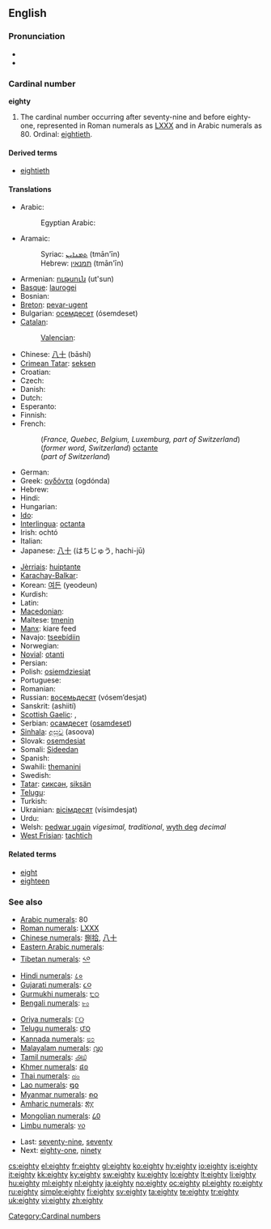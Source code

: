 ==English==

===Pronunciation===
* {{audio|en-us-eighty.ogg|Audio (US)}}
* {{rhymes|eɪti}}

===Cardinal number===
'''eighty'''

# The cardinal number occurring after seventy-nine and before eighty-one, represented in Roman numerals as [[LXXX]] and in Arabic numerals as 80. Ordinal: [[eightieth]].

====Derived terms====
* [[eightieth]]

====Translations====
{{trans-top|80}}
* Arabic: {{t-|ar|ثمانون|alt=ثَمانُونَ|tr=thamaanuuna}}
*: Egyptian Arabic: {{tø|arz|تمنين|tr=tamaniin|sc=Arab|xs=Egyptian Arabic}}
* Aramaic:
*: Syriac: [[ܬܡܢܐܝܢ]] (tmān'īn) {{c}}
*: Hebrew: [[תמנאין]] (tmān'īn) {{c}}
* Armenian: [[ութսուն]] (ut'sun)
* [[Basque]]: [[laurogei]]
* Bosnian: {{t-|bs|osamdeset}}
* [[Breton]]: [[pevar-ugent]]
* Bulgarian: [[осемдесет]] (ósemdeset)
* [[Catalan]]: {{t+|ca|vuitanta}}
*: [[Valencian]]: {{t+|ca|huitanta}}
* Chinese: [[八]][[十]] (bāshí)
* [[Crimean Tatar]]: [[seksen#Crimean Tatar|seksen]]
* Croatian: {{t-|hr|osamdeset|alt=osamdèsēt}}
* Czech: {{t-|cs|osmdesát}}
* Danish: {{t+|da|firs}}
* Dutch: {{t+|nl|tachtig|f}}
* Esperanto: {{t-|eo|okdek|xs=Esperanto}}
* Finnish: {{t-|fi|kahdeksankymmentä}}
* French:
*: (''France, Quebec, Belgium, Luxemburg, part of Switzerland'') {{t+|fr|quatre-vingts}}
*: (''former word, Switzerland'') [[octante]]
*: (''part of Switzerland'') {{t+|fr|huitante}}
* German: {{t+|de|achtzig|f}}
* Greek: [[ογδόντα]] (ogdónda)
* Hebrew: {{t-|he|שמונים|m|f|alt=שְׁמוֹנִים|tr=šmoním}}
* Hindi: {{t+|hi|अस्सी|tr=assee|xs=Hindi}}
* Hungarian: {{t+|hu|nyolcvan}}
* [[Ido]]: {{t+|io|okadek|xs=Ido}}
* [[Interlingua]]: [[octanta]]
* Irish: ochtó
* Italian: {{t+|it|ottanta}}
* Japanese: [[八]][[十]] (はちじゅう, hachi-jū)
{{trans-mid}}
* [[Jèrriais]]: [[huiptante]]
* [[Karachay-Balkar]]: {{tø|krc|сексен|tr=seksen|sc=Cyrl}}
* Korean: [[여든]] (yeodeun)
* Kurdish: {{ku-Arab|[[هه‌شتا]]}}
* Latin: {{t-|la|octoginta}}
* [[Macedonian]]: {{t|mk|осумдесет|tr=osúmdeset}}
* Maltese: [[tmenin]]
* [[Manx]]: kiare feed
* Navajo: [[tseebídiin]]
* Norwegian: {{t+|no|åtti}}
* [[Novial]]: [[otanti]]
* Persian: {{t-|fa|هشتاد|tr=haštâd|xs=Persian}}
* Polish: [[osiemdziesiąt]]
* Portuguese: {{t+|pt|oitenta}}
* Romanian: {{t+|ro|optzeci}}
* Russian: [[восемьдесят]] (vósem’desjat)
* Sanskrit: (ashiití)
* [[Scottish Gaelic]]: {{qualifier|old system}} {{t-|gd|ceithir|xs=Scottish Gaelic}} {{t-|gd|fichead|xs=Scottish Gaelic}}, {{qualifier|new system}} {{t-|gd|ochdad|xs=Scottish Gaelic}}
* Serbian: [[осамдесет]] ([[osamdeset]])
* [[Sinhala]]: [[අසූව]] (asoova)
* Slovak: [[osemdesiat]]
* Somali: [[Sideedan]]
* Spanish: {{t+|es|ochenta}}
* Swahili: [[themanini]]
* Swedish: {{t+|sv|åttio}}
* [[Tatar]]: [[сиксән#Tatar|сиксән]], [[siksän#Tatar|siksän]]
* [[Telugu]]: {{t|te|ఎనభై|tr=enabhai}}
* Turkish: {{t+|tr|seksen}}
* Ukrainian: [[вісімдесят]] (vísimdesjat)
* Urdu: {{t-|ur|اسی|tr=assee|xs=Urdu}}
* Welsh: [[pedwar ugain]] ''vigesimal, traditional'', [[wyth deg]] ''decimal''
* [[West Frisian]]: [[tachtich]]
{{trans-bottom}}

====Related terms====
* [[eight]]
* [[eighteen]]

===See also===
{{rel-top|Symbols for eighty in various numeral systems}}
* [[w:Arabic numerals|Arabic numerals]]: 80
* [[w:Roman numerals|Roman numerals]]: [[LXXX]]
* [[w:Chinese numerals|Chinese numerals]]: [[捌]][[拾]], [[八]][[十]]
* [[w:Eastern Arabic numerals|Eastern Arabic numerals]]: {{Arab|[[٨٠]]}}
* [[w:Indian numerals|Tibetan numerals]]: [[༨༠]]
* [[w:Indian numerals|Hindi numerals]]: [[८०]]
* [[w:Indian numerals|Gujarati numerals]]: [[૮૦]]
* [[w:Indian numerals|Gurmukhi numerals]]: [[੮੦]]
* [[w:Indian numerals|Bengali numerals]]: [[৮০]]
{{mid2}}
* [[w:Indian numerals|Oriya numerals]]: [[୮୦]]
* [[w:Indian numerals|Telugu numerals]]: [[౮౦]]
* [[w:Indian numerals|Kannada numerals]]: [[೮೦]]
* [[w:Indian numerals|Malayalam numerals]]: [[൮൦]]
* [[w:Indian numerals|Tamil numerals]]: [[௮௰]]
* [[w:Khmer script|Khmer numerals]]: [[៨០]]
* [[w:Thai numerals|Thai numerals]]: [[๘๐]]
* [[w:Lao alphabet|Lao numerals]]: [[໘໐]]
* [[w:Burmese alphabet|Myanmar numerals]]: [[၈၀]]
* [[w:Amharic language|Amharic numerals]]: [[፰፲]]
* [[w:Mongolian alphabet|Mongolian numerals]]: [[᠘᠐]]
* [[w:Limbu language|Limbu numerals]]: [[᥎᥆]]
{{rel-bottom}}
* Last: [[seventy-nine]], [[seventy]]
* Next: [[eighty-one]], [[ninety]]

[[Category:Cardinal numbers]]

[[cs:eighty]]
[[el:eighty]]
[[fr:eighty]]
[[gl:eighty]]
[[ko:eighty]]
[[hy:eighty]]
[[io:eighty]]
[[is:eighty]]
[[it:eighty]]
[[kk:eighty]]
[[ky:eighty]]
[[sw:eighty]]
[[ku:eighty]]
[[lo:eighty]]
[[lt:eighty]]
[[li:eighty]]
[[hu:eighty]]
[[ml:eighty]]
[[nl:eighty]]
[[ja:eighty]]
[[no:eighty]]
[[oc:eighty]]
[[pl:eighty]]
[[ro:eighty]]
[[ru:eighty]]
[[simple:eighty]]
[[fi:eighty]]
[[sv:eighty]]
[[ta:eighty]]
[[te:eighty]]
[[tr:eighty]]
[[uk:eighty]]
[[vi:eighty]]
[[zh:eighty]]